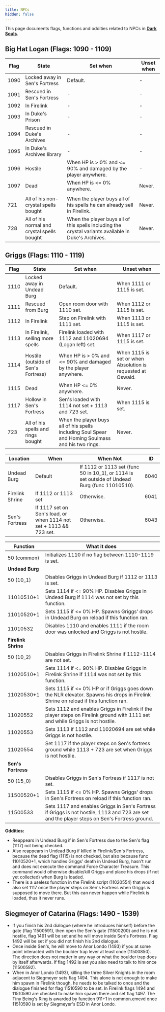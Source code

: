 ```yaml
---
title: NPCs
hidden: false
---
```

This page documents flags, functions and oddities related to NPCs in [**Dark Souls**](/darksouls).

## Big Hat Logan (Flags: 1090 - 1109)

| Flag | State | Set when | Unset when |
|------|--------|----------|------------|
| 1090 | Locked away in Sen's Fortress | Default. | - |
| 1091 | Rescued in Sen's Fortress | - | - |
| 1092 | In Firelink | - | - |
| 1093 | In Duke's Prison | - | - |
| 1094 | Rescued in Duke's Archives | - | - |
| 1095 | In Duke's Archives library | - | - |
| 1096 | Hostile | When HP is > 0% and \<= 90% and damaged by the player anywhere. | - |
| 1097 | Dead | When HP is \<= 0% anywhere. | Never. |
| | | | |
| 721 | All of his non-crystal spells bought | When the player buys all of his spells he can already sell in Firelink. | Never. |
| 728 | All of his normal and crystal spells bought | When the player buys all of this spells including the crystal variants available in Duke's Archives. | Never. |

## Griggs (Flags: 1110 - 1119)

| Flag | State | Set when | Unset when |
|------|--------|----------|------------|
| 1110 | Locked away in Undead Burg | Default. | When 1111 or 1115 is set. |
| 1111 | Rescued from Burg | Open room door with 1110 set. | When 1112 or 1115 is set. |
| 1112 | In Firelink | Step on Firelink with 1111 set. | When 1113 or 1115 is set. |
| 1113 | In Firelink, selling more spells | Firelink loaded with 1112 and 11020694 (Logan left) set. | When 1117 or 1115 is set. |
| 1114 | Hostile (outside of Sen's Fortress) | When HP is > 0% and \<= 90% and damaged by the player anywhere. | When 1115 is set or when Absolution is requested at Oswald. |
| 1115 | Dead | When HP \<= 0% anywhere. | Never. |
| 1117 | Hollow in Sen's Fortress | Sen's loaded with 1114 not set + 1113 and 723 set. | When 1115 is set. |
| 723 | All of his spells and rings bought | When the player buys all of his spells including Soul Spear and Homing Soulmass and his two rings. | Never. |

| Location | When | When Not | ID |
|----------|------|-----------|-----|
| Undead Burg | Default | If 1112 or 1113 set (func 50 in 10_1), or 1114 is set outside of Undead Burg (func 11010510). | 6040 |
| Firelink Shrine | If 1112 or 1113 set | Otherwise. | 6041 |
| Sen's Fortress | If 1117 set on Sen's load, or when 1114 not set + 1113 && 723 set. | Otherwise. | 6043 |

| Function | What it does |
|----------|--------------|
| 50 (common) | Initializes 1110 if no flag between 1110-1119 is set. |
| **Undead Burg** | |
| 50 (10_1) | Disables Griggs in Undead Burg if 1112 or 1113 is set. |
| 11010510+1 | Sets 1114 if \<= 90% HP. Disables Griggs in Undead Burg if 1114 was not set by this function. |
| 11010520+1 | Sets 1115 if \<= 0% HP. Spawns Griggs' drops in Undead Burg on reload if this function ran. |
| 11010532 | Disables 1110 and enables 1111 if the room door was unlocked and Griggs is not hostile. |
| **Firelink Shrine** | |
| 50 (10_2) | Disables Griggs in Firelink Shrine if 1112-1114 are not set. |
| 11020510+1 | Sets 1114 if \<= 90% HP. Disables Griggs in Firelink Shrine if 1114 was not set by this function. |
| 11020530+1 | Sets 1115 if \<= 0% HP or if Griggs goes down the NLR elevator. Spawns his drops in Firelink Shrine on reload if this function ran. |
| 11020552 | Sets 1112 and enables Griggs in Firelink if the player steps on Firelink ground with 1111 set and while Griggs is not hostile. |
| 11020553 | Sets 1113 if 1112 and 11020694 are set while Griggs is not hostile. |
| 11020554 | Set 1117 if the player steps on Sen's fortress ground while 1113 + 723 are set when Griggs is not hostile. |
| **Sen's Fortress** | |
| 50 (15_0) | Disables Griggs in Sen's Fortress if 1117 is not set. |
| 11500520+1 | Sets 1115 if \<= 0% HP. Spawns Griggs' drops in Sen's Fortress on reload if this function ran. |
| 11500533 | Sets 1117 and enables Griggs in Sen's Fortress if Griggs is not hostile, 1113 and 723 are set and the player steps on Sen's Fortress ground. |

**Oddities:**

- Reappears in Undead Burg if in Sen's Fortress due to the Sen's flag (1117) not being checked.
- Also reappears in Undead Burg if killed in Firelink/Sen's Fortress, because the dead flag (1115) is not checked, but also because func 11010520+1, which handles Griggs' death in Undead Burg, hasn't run and does not execute the command Force Character Treasure. This command would otherwise disable/kill Griggs and place his drops (if not yet collected) when Burg is loaded.
- There is a useless function in the Firelink script (11020554) that would also set 1117 once the player steps on Sen's Fortress when Griggs is supposed to move there. But this can never happen while Firelink is loaded, thus it never runs.

## Siegmeyer of Catarina (Flags: 1490 - 1539)

- If you finish his 2nd dialogue (where he introduces himself) before the gate (flag 11500591), then open the Sen's gate (11500200) and he is not hostile, flag 1491 will be set and he will move inside Sen's Fortress. Flag 1492 will be set if you did not finish his 2nd dialogue.
- Once inside Sen's, he will move to Anor Londo (1493) if you at some point interacted with the boulder trap lever at least once (11500850). The direction does not matter in any way or what the boulder trap does by itself afterwards. If flag 1492 is set you also need to talk to him once (11500592).
- When in Anor Londo (1493), killing the three Silver Knights in the room adjacent to Siegmeyer sets flag 1494. This alone is not enough to make him spawn in Firelink though, he needs to be talked to once and the dialogue finished for flag 11510590 to be set. In Firelink flags 1494 and 11510590 are checked to make him spawn there and set flag 1497. The Tiny Being's Ring is awarded by function 911+1 in common.emevd once 11510590 is set by Siegmeyer's ESD in Anor Londo.